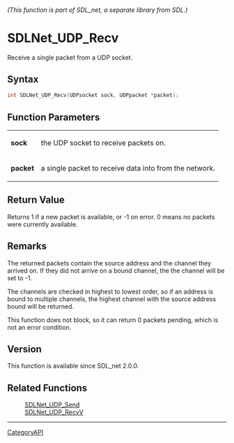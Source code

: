 ====== (This function is part of SDL_net, a separate library from SDL.) ======
= SDLNet_UDP_Recv =

Receive a single packet from a UDP socket.

== Syntax ==

<syntaxhighlight lang='c'>
int SDLNet_UDP_Recv(UDPsocket sock, UDPpacket *packet);
</syntaxhighlight>

== Function Parameters ==

{|
|'''sock'''
|the UDP socket to receive packets on.
|-
|'''packet'''
|a single packet to receive data into from the network.
|}

== Return Value ==

Returns 1 if a new packet is available, or -1 on error. 0 means no packets
were currently available.

== Remarks ==

The returned packets contain the source address and the channel they
arrived on. If they did not arrive on a bound channel, the the channel will
be set to -1.

The channels are checked in highest to lowest order, so if an address is
bound to multiple channels, the highest channel with the source address
bound will be returned.

This function does not block, so it can return 0 packets pending, which is
not an error condition.

== Version ==

This function is available since SDL_net 2.0.0.

== Related Functions ==

:[[SDLNet_UDP_Send]]
:[[SDLNet_UDP_RecvV]]

----
[[CategoryAPI]]


